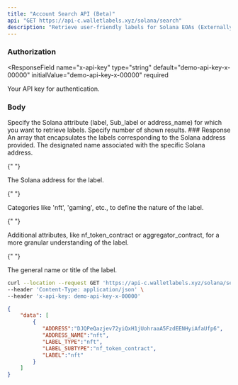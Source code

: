 ```yaml
---
title: "Account Search API (Beta)"
api: "GET https://api-c.walletlabels.xyz/solana/search"
description: "Retrieve user-friendly labels for Solana EOAs (Externally Owned Accounts) and Smart Contracts. Labels can be incredibly useful for categorizing your Solana interactions."
---
```


### Authorization

<ResponseField
  name="x-api-key"
  type="string"
  default="demo-api-key-x-00000"
  initialValue="demo-api-key-x-00000"
  required
>
  Your API key for authentication.
</ResponseField>

### Body

<ParamField query="search" type="string" required>
  Specify the Solana attribute (label, Sub_label or address_name) for which you want to retrieve labels.
</ParamField>
<ParamField query="limit" type="string">
  Specify number of shown results.
</ParamField>
### Response

<ResponseField name="data" type="array">
  An array that encapsulates the labels corresponding to the Solana address provided.

<Expandable title="Label Object">

<ResponseField name="address_name" type="string">
  The designated name associated with the specific Solana address.
</ResponseField>

{" "}

<ResponseField name="address" type="string">
  The Solana address for the label.
</ResponseField>

{" "}

<ResponseField name="label_type" type="string">
  Categories like 'nft', 'gaming', etc., to define the nature of the label.
</ResponseField>

{" "}

<ResponseField name="label_subtype" type="string">
  Additional attributes, like nf_token_contract or aggregator_contract, for a
  more granular understanding of the label.
</ResponseField>

{" "}

<ResponseField name="label" type="string">
  The general name or title of the label.
</ResponseField>

  </Expandable>
</ResponseField>

<RequestExample>

```bash Example Request
curl --location --request GET 'https://api-c.walletlabels.xyz/solana/search?search=nft&limit=1' \
--header 'Content-Type: application/json' \
--header 'x-api-key: demo-api-key-x-00000'
```

</RequestExample>

<ResponseExample>

```json Response
{
    "data": [
        {
           "ADDRESS":"DJQPeQazjev72yiQxH1jUohraaA5FzdEENHyiAfaUfp6",
           "ADDRESS_NAME":"nft",
           "LABEL_TYPE":"nft",
           "LABEL_SUBTYPE":"nf_token_contract",
           "LABEL":"nft"
        }
    ]
}
```

</ResponseExample>
